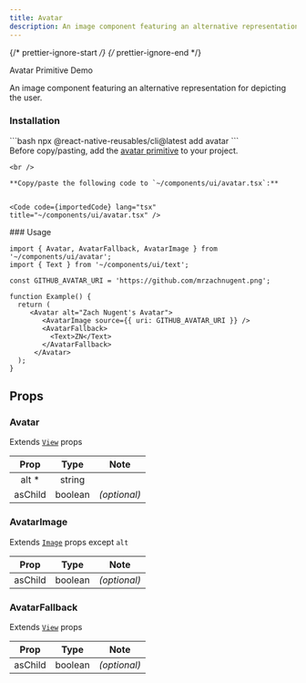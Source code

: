 ```yaml
---
title: Avatar
description: An image component featuring an alternative representation for depicting the user.
---
```


{/* prettier-ignore-start */}
{/* prettier-ignore-end */}


<LinkButton href="/primitives/avatar">
  Avatar Primitive
</LinkButton>
<LinkButton target="_blank" href="https://rnr-showcase.vercel.app/avatar">
  Demo
</LinkButton>

<br />

An image component featuring an alternative representation for depicting the user.

### Installation
<Tabs>
  <TabItem label='CLI'> 
    ```bash
    npx @react-native-reusables/cli@latest add avatar
    ```
  </TabItem>
  <TabItem label='Manual'>
    <Aside type="tip" title="Dependency">
        Before copy/pasting, add the <a href="/primitives/avatar" className='text-white font-bold'>avatar primitive</a> to your project.
    </Aside>

    <br />

    **Copy/paste the following code to `~/components/ui/avatar.tsx`:**


    <Code code={importedCode} lang="tsx" title="~/components/ui/avatar.tsx" />
  </TabItem>
</Tabs>
### Usage

```tsx
import { Avatar, AvatarFallback, AvatarImage } from '~/components/ui/avatar';
import { Text } from '~/components/ui/text';

const GITHUB_AVATAR_URI = 'https://github.com/mrzachnugent.png';

function Example() {
  return (
     <Avatar alt="Zach Nugent's Avatar">
        <AvatarImage source={{ uri: GITHUB_AVATAR_URI }} />
        <AvatarFallback>
          <Text>ZN</Text>
        </AvatarFallback>
      </Avatar>
  );
}
```
## Props

### Avatar

Extends [`View`](https://reactnative.dev/docs/view#props) props

|  Prop   |  Type   |     Note     |
| :-----: | :-----: | :----------: |
| alt \*  | string  |              |
| asChild | boolean | _(optional)_ |

### AvatarImage

Extends [`Image`](https://reactnative.dev/docs/image) props except `alt`

|   Prop   |  Type   |     Note     |
| :------: | :-----: | :----------: |
| asChild  | boolean | _(optional)_ |

### AvatarFallback

Extends [`View`](https://reactnative.dev/docs/view#props) props

|  Prop   |  Type   |     Note     |
| :-----: | :-----: | :----------: |
| asChild | boolean | _(optional)_ |